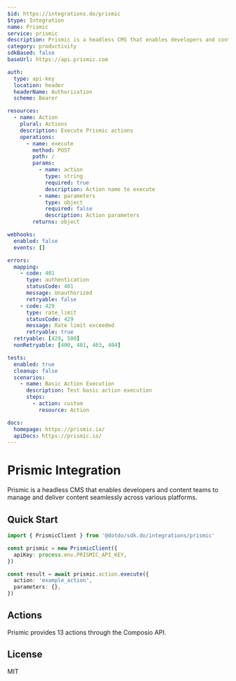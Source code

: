 ```yaml
---
$id: https://integrations.do/prismic
$type: Integration
name: Prismic
service: prismic
description: Prismic is a headless CMS that enables developers and content teams to manage and deliver content seamlessly across various platforms.
category: productivity
sdkBased: false
baseUrl: https://api.prismic.com

auth:
  type: api-key
  location: header
  headerName: Authorization
  scheme: Bearer

resources:
  - name: Action
    plural: Actions
    description: Execute Prismic actions
    operations:
      - name: execute
        method: POST
        path: /
        params:
          - name: action
            type: string
            required: true
            description: Action name to execute
          - name: parameters
            type: object
            required: false
            description: Action parameters
        returns: object

webhooks:
  enabled: false
  events: []

errors:
  mapping:
    - code: 401
      type: authentication
      statusCode: 401
      message: Unauthorized
      retryable: false
    - code: 429
      type: rate_limit
      statusCode: 429
      message: Rate limit exceeded
      retryable: true
  retryable: [429, 500]
  nonRetryable: [400, 401, 403, 404]

tests:
  enabled: true
  cleanup: false
  scenarios:
    - name: Basic Action Execution
      description: Test basic action execution
      steps:
        - action: custom
          resource: Action

docs:
  homepage: https://prismic.io/
  apiDocs: https://prismic.io/
---
```


# Prismic Integration

Prismic is a headless CMS that enables developers and content teams to manage and deliver content seamlessly across various platforms.

## Quick Start

```typescript
import { PrismicClient } from '@dotdo/sdk.do/integrations/prismic'

const prismic = new PrismicClient({
  apiKey: process.env.PRISMIC_API_KEY,
})

const result = await prismic.action.execute({
  action: 'example_action',
  parameters: {},
})
```

## Actions

Prismic provides 13 actions through the Composio API.

## License

MIT
